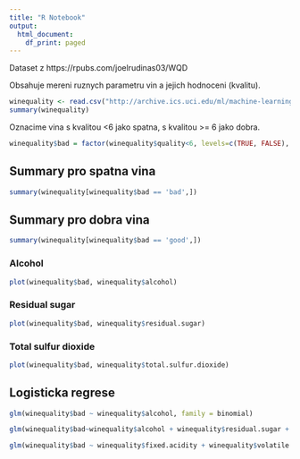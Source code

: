 ```yaml
---
title: "R Notebook"
output:
  html_document:
    df_print: paged
---
```



Dataset z https://rpubs.com/joelrudinas03/WQD 

Obsahuje mereni ruznych parametru vin a jejich hodnoceni (kvalitu).

```r
winequality <- read.csv("http://archive.ics.uci.edu/ml/machine-learning-databases/wine-quality/winequality-white.csv", sep = ";")
summary(winequality)
```

Oznacime vina s kvalitou <6 jako spatna, s kvalitou >= 6 jako dobra.
```r
winequality$bad = factor(winequality$quality<6, levels=c(TRUE, FALSE), labels=c('bad','good'))
```


## Summary pro spatna vina
```r
summary(winequality[winequality$bad == 'bad',])
```

## Summary pro dobra vina
```r
summary(winequality[winequality$bad == 'good',])

```
### Alcohol
```r
plot(winequality$bad, winequality$alcohol)
```


### Residual sugar
```r
plot(winequality$bad, winequality$residual.sugar)
```

### Total sulfur dioxide
```r
plot(winequality$bad, winequality$total.sulfur.dioxide)
```

## Logisticka regrese
```r
glm(winequality$bad ~ winequality$alcohol, family = binomial)
```


```r
glm(winequality$bad~winequality$alcohol + winequality$residual.sugar + winequality$total.sulfur.dioxide, family = binomial)
```
```r
glm(winequality$bad ~ winequality$fixed.acidity + winequality$volatile.acidity + winequality$citric.acid + winequality$residual.sugar + winequality$chlorides + winequality$free.sulfur.dioxide + winequality$total.sulfur.dioxide + winequality$total.sulfur.dioxide + winequality$density + winequality$pH + winequality$sulphates + winequality$alcohol, family = binomial)
```

